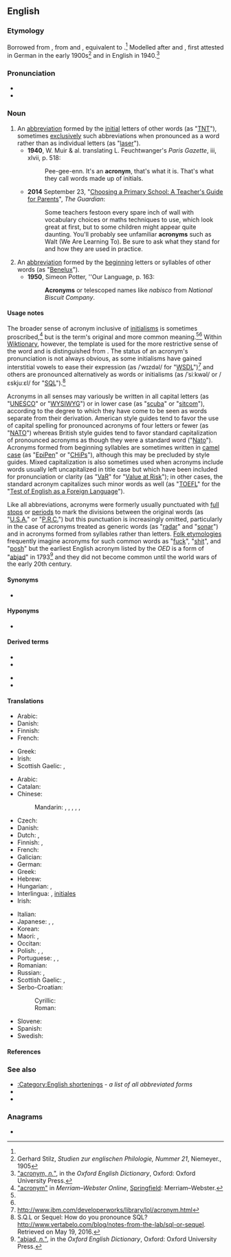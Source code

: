 ==English==
{{wikipedia}}

===Etymology===
Borrowed from {{bor|en|de|Akronym|notext=1}}, from {{etyl|grc|en}} {{m|grc|ἄκρον||[[end]], [[peak]]}} and {{m|grc|ὄνυμα||[[name]]}}, equivalent to {{confix|acro|onym|lang=en|t1=[[high]]; [[beginning]]|t2=[[name]]}}.<ref name=oed/> Modelled after {{m|de|Homonym}} and {{m|de|Synonym}}, first attested in German in the early 1900s<ref>Gerhard Stilz, ''Studien zur englischen Philologie, Nummer 21'', Niemeyer., 1905</ref> and in English in 1940.<ref name=oed>[http://www.oed.com/view/Entry/1844 "acronym, ''n.''"], in the ''Oxford English Dictionary'', Oxford: Oxford University Press.</ref>

===Pronunciation===
* {{IPA|/ˈæk.ɹə.nɪm/|lang=en}}
* {{audio|en-uk-acronym.ogg|Audio (UK)|lang=en}}

===Noun===
{{en-noun}}

# An [[abbreviation]] formed by the [[initial]] letters of other words (as "[[TNT]]"), sometimes [[exclusively]] such abbreviations when pronounced as a word rather than as individual letters (as "[[laser]]").
#* '''1940''', W. Muir & al. translating L. Feuchtwanger's ''Paris Gazette'', iii, xlvii, p. 518:
#*: Pee-gee-enn. It's an '''acronym''', that's what it is. That's what they call words made up of initials.
#* '''2014''' September 23, "[http://www.theguardian.com/education/2014/sep/23/choosing-primary-school-guide-teachers-guide-for-parents Choosing a Primary School: A Teacher's Guide for Parents]", ''The Guardian'':
#*: Some teachers festoon every spare inch of wall with vocabulary choices or maths techniques to use, which look great at first, but to some children might appear quite daunting. You'll probably see unfamiliar '''acronyms''' such as Walt (We Are Learning To). Be sure to ask what they stand for and how they are used in practice.
# An [[abbreviation]] formed by the [[beginning]] letters or syllables of other words (as "[[Benelux]]").
#* '''1950''', Simeon Potter, ''Our Language, p. 163:
#*: '''Acronyms''' or telescoped names like ''nabisco'' from ''National Biscuit Company''.

====Usage notes====
The broader sense of acronym inclusive of [[initialism]]s is sometimes proscribed,<ref name=mw>[https://www.merriam-webster.com/dictionary/acronym "acronym"] in ''Merriam–Webster Online'', [[w:Springfield, Massachusetts|Springfield]]: Merriam–Webster.</ref> but is the term's original and more common meaning.<ref name=oed/><ref name=mw/> Within [[Main Page|Wiktionary]], however, the template {{tl|acronym of}} is used for the more restrictive sense of the word and is distinguished from {{tl|initialism of}}. The status of an acronym's pronunciation is not always obvious, as some initialisms have gained interstitial vowels to ease their expression (as /ˈwɪzdəl/ for "[[WSDL]]")<ref>http://www.ibm.com/developerworks/library/lol/acronym.html</ref> and others are pronounced alternatively as words or initialisms (as /ˈsiːkwəl/ or /ɛskjuːɛl/ for "[[SQL]]").<ref>S.Q.L or Sequel: How do you pronounce SQL? http://www.vertabelo.com/blog/notes-from-the-lab/sql-or-sequel. Retrieved on May 19, 2016.</ref>

Acronyms in all senses may variously be written in all capital letters (as "[[UNESCO]]" or "[[WYSIWYG]]") or in lower case (as "[[scuba]]" or "[[sitcom]]"), according to the degree to which they have come to be seen as words separate from their derivation. American style guides tend to favor the use of capital spelling for pronounced acronyms of four letters or fewer (as "[[NATO]]") whereas British style guides tend to favor standard capitalization of pronounced acronyms as though they were a standard word ("[[Nato]]"). Acronyms formed from beginning syllables are sometimes written in [[camel case]] (as "[[EpiPen]]" or "[[CHiPs]]"), although this may be precluded by style guides. Mixed capitalization is also sometimes used when acronyms include words usually left uncapitalized in title case but which have been included for pronunciation or clarity (as "[[VaR]]" for "[[Value at Risk]]"); in other cases, the standard acronym capitalizes such minor words as well (as "[[TOEFL]]" for the "[[w:Test of English as a Foreign Language|Test of English as a Foreign Language]]").

Like all abbreviations, acronyms were formerly usually punctuated with [[full stop]]s or [[period]]s to mark the divisions between the original words (as "[[U.S.A.]]" or "[[P.R.C.]]") but this punctuation is increasingly omitted, particularly in the case of acronyms treated as generic words (as "[[radar]]" and "[[sonar]]") and in acronyms formed from syllables rather than letters. [[folk etymology|Folk etymologies]] frequently imagine acronyms for such common words as "[[fuck]]", "[[shit]]", and "[[posh]]" but the earliest English acronym listed by the ''OED'' is a form of "[[abjad]]" in 1793<ref>[http://www.oed.com/view/Entry/271930 "abjad, ''n.''"], in the ''Oxford English Dictionary'', Oxford: Oxford University Press.</ref> and they did not become common until the world wars of the early 20th century.

====Synonyms====
* {{sense|broader sense}} {{l|en|initialism}}

====Hyponyms====
* {{sense|all senses}} {{l|en|abbreviation}}

====Derived terms====
{{der-top}}
* {{l|en|acronymania}}
* {{l|en|acronymic}}
{{der-mid}}
* {{l|en|acronymization}}
* {{l|en|acronymous}}
{{der-bottom}}

====Translations====
{{trans-top|any abbreviation formed by initial letters}}
* Arabic: {{t|ar|اِخْتِصَار|m}}
* Danish: {{t+|da|akronym|n}}
* Finnish: {{t|fi|kirjainlyhenne}}
* French: {{t+|fr|sigle|m}}
{{trans-mid}}
* Greek: {{t+|el|αρκτικόλεξο|n}}
* Irish: {{t|ga|acrainm|m}}
* Scottish Gaelic: {{t|gd|acranaim|m}}, {{t|gd|geàrr-ainm|m}}
{{trans-bottom}}

{{trans-top|word formed by initial letters}}
* Arabic: {{t|ar|اِخْتِصَار|m}}
* Catalan: {{t+|ca|acrònim|m}}
* Chinese:
*: Mandarin: {{t+|cmn|縮寫|sc=Hani}}, {{t+|cmn|缩写|tr=suōxiě|sc=Hani}}, {{t|cmn|縮略詞|sc=Hani}}, {{t|cmn|缩略词|tr=suōlüècí|sc=Hani}}, {{t+|cmn|略語|sc=Hani}}, {{t+|cmn|略语|tr=lüèyǔ|sc=Hani}}
* Czech: {{t+|cs|akronym|m}}
* Danish: {{t+|da|akronym|n}}
* Dutch: {{t+|nl|acroniem|n}}, {{t+|nl|letterwoord|n}}
* Finnish: {{t+|fi|kirjainsana}}, {{t+|fi|akronyymi}}
* French: {{t+|fr|acronyme|m}}
* Galician: {{t|gl|acrónimo|m}}
* German: {{t+|de|Akronym|n}}
* Greek: {{t+|el|ακρωνύμιο|n}}
* Hebrew: {{t+|he|ראשי תיבות|m-p|tr=rashéi teivót}}
* Hungarian: {{t+|hu|betűszó}}, {{t+|hu|mozaikszó}}
* Interlingua: {{t|ia|acronymo}}, [[initial|initiales]] <!--disputed - see discussion page-->
* Irish: {{t|ga|acrainm|m}}
{{trans-mid}}
* Italian: {{t+|it|acronimo|m}}
* Japanese: {{t+|ja|頭字語|tr=とうじご, tōjigo}}, {{t|ja|アクロニム|tr=akuronimu}}, {{t+|ja|略語|tr=りゃくご, ryakugo}}
* Korean: {{t+|ko|약어}}
* Maori: {{t|mi|kupu rāpoto}}, {{t|mi|pūtaukī}}
* Occitan: {{t|oc|acronim|m}}
* Polish: {{t+|pl|akronim|m-in}}, {{t+|pl|skrót|m-in}}, {{t+|pl|skrótowiec|m-in}}
* Portuguese: {{t+|pt|acrônimo|m}} {{qualifier|Brazil}}, {{t+|pt|acrónimo|m}} {{qualifier|Portugal}}, {{t|pt|acrograma|m}}
* Romanian: {{t+|ro|acronim|n}}
* Russian: {{t+|ru|акро́ним|m}}, {{t+|ru|сокраще́ние|n}}
* Scottish Gaelic: {{t|gd|acranaim|m}}, {{t|gd|geàrr-ainm|m}}
* Serbo-Croatian:
*: Cyrillic: {{t|sh|акроним|m}}
*: Roman: {{t+|sh|akronim|m}}
* Slovene: {{t+|sl|kratica|f}}
* Spanish: {{t+|es|acrónimo|m}}
* Swedish: {{t+|sv|akronym}}
{{trans-bottom}}

====References====
<references />

===See also===
* [[:Category:English shortenings]] - ''a list of all abbreviated forms''
* {{l|en|initialism}}
* {{l|en|mnemonic}}

===Anagrams===
* {{anagrams|en|romancy}}